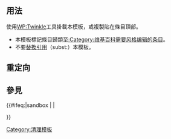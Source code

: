 {{Documentation subpage}}
<!-- PLEASE ADD CATEGORIES AND INTERWIKIS AT THE BOTTOM OF THIS PAGE. -->
==用法==
使用[[WP:Twinkle]]工具掛載本模板，或複製{{tlx|1={{BASEPAGENAME}}|2=time=<nowiki>{{subst:#time:c}}</nowiki>}}貼在條目頂部。

*本模板標記條目歸類至[[:Category:维基百科需要风格编辑的条目]]。
*不要[[Wikipedia:替換引用|替換引用]]（subst:）本模板。

== 重定向 ==

== 參見 ==

<includeonly>{{#ifeq:{{SUBPAGENAME}}|sandbox | |
<!-- 本行下加入模板的分類，跨維基連結加入Wikidata（參見[[Wikipedia:Wikidata]]） -->
[[Category:清理模板]]

}}</includeonly>